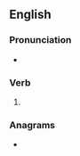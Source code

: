 ==English==

===Pronunciation===
* {{IPA|/kɹuːzd/|lang=en}}

===Verb===
{{head|en|verb form}}

# {{en-past of|cruise}}

===Anagrams===
* {{anagrams|en|Scuderi|discure}}